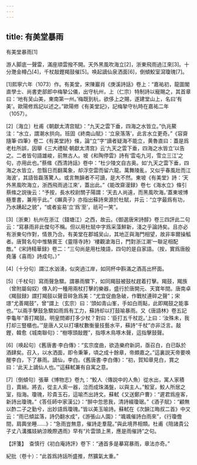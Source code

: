 ```yaml
---
---
---
```

title: 有美堂暴雨
---



有美堂暴雨[1]


游人脚底一聲雷，滿座頑雲撥不開。天外黑風吹海立[2]，浙東飛雨過江來[3]。十分灧金樽凸[4]，千杖敲鏗羯鼓催[5]。唤起謫仙泉洒面[6]，倒傾鮫室瀉瓊瑰[7]。

[1]熙寧六年（1073）作。有美堂，宋陳巖肖《庚溪詩話》卷上：“嘉祐初，龍圖閣直學士、尚書吏部郎中梅摯公儀，出守杭州，上（仁宗）特制詩以寵賜之，其首章曰：‘地有吴山美，東南第一州。’梅既到杭，欲侈上之賜，遂建堂山上，名曰‘有美’。歐陽修爲記以述之。”歐陽修《有美堂記》，記梅摯守杭時在嘉祐二年（1057）。

[2]〔海立〕杜甫《朝獻太清宫賦》：“九天之雲下垂，四海之水皆立。”仇兆鰲注：“水立，謂潮水拱向。班固《終南山賦》：‘立泉落落’，此言水立更奇。”《容齋隨筆·四筆》卷二《有美堂詩》條，論“立”字“讀者疑海不能立，黄魯直曰：蓋是爲老杜所誤，因舉《三大禮賦·朝獻太清宫》云‘九天之雲下垂，四海之水皆立’以告之。二者皆句語雄峻，前無古人。坡《和陶停雲》詩有‘雲屯九河，雪立三江’之句，亦用此也。”蔡絛《西清詩話》卷中：“杜少陵文自古奥。如‘九天之雲下垂，四海之水皆立，忽翳日而翻萬象，却浮空雲而留六龍。萬舞陵亂，又似乎春風壯而江海波’，其語皆磊落驚人。或言無韻者不可讀，是大不然。東坡《有美堂》詩：‘天外黑風吹海立，浙西飛雨過江來’，蓋出此。”《能改齋漫録》卷七《海水立》條引蔡絛之説後云：“予按，長水校尉關子陽謂：‘天去人尚遠，而黑風吹海。’蓋東坡博極羣書，兼用乎此。”《嬾真子》亦指出蘇詩來源於杜賦，并云：“立字最爲有功，乃水踴起之貌”，“或者妄易‘立’爲‘至’，祇可一笑”。

[3]〔浙東〕杭州在浙江（錢塘江）之西，故云。《御選唐宋詩醇》卷三四評此二句云：“寫暴雨非此傑句不稱。但以用杜賦中字爲采藻鮮新，淺之乎論詩矣。且亦必有浙東句作對，情景乃合。有美堂在郡城吴山，其地正與海門相望，故非率爾操觚者。唐賢名句中惟駱賓王《靈隱寺詩》‘樓觀滄海日，門對浙江潮’一聯足相配敵。”《宋詩精華録》卷二：“三句尚是用杜陵語，四句的是自家語。（按，實爲唐殷堯藩《喜雨》詩成句。）”

[4]〔十分句〕謂江水汹湧，似突過江岸，如同杯中斟滿之酒高出杯面。

[5]〔千杖句〕寫雨聲急驟。謂暴雨驟下，如同羯鼓被鼓杖趕着打擊。羯鼓，羯族（曾附屬匈奴）傳入的一種用兩杖打擊的樂器，盛行於唐開元、天寶年間。唐南卓《羯鼓録》謂打羯鼓以聲音碎急爲美：“尤宜促曲急破，作戰杖連碎之聲”；宋璟“尤善羯鼓”，曾“謂上（玄宗）曰：‘頭如青山峯，手如白雨點，此即羯鼓之能事也。’”以兩手擊鼓急驟如雨爲有工力，蘇詩却以打鼓喻暴雨。又《唐語林》卷五記李龜年“善打羯鼓。明皇問卿打多少杖？對曰：‘臣打五千杖訖。’上曰：‘汝殊未，我打却三豎櫃也。’”是唐人又以打壤杖數衡量技藝水平，蘇詩“千杖”亦非泛言。敲鏗，韓愈《城南聯句》：“樹啄頭敲鏗”，指啄木鳥啄木聲，這指擊鼓聲。

[6]〔唤起句〕《舊唐書·李白傳》：“玄宗度曲，欲造樂府新詞，亟召白，白已臥於酒肆矣。召入，以水洒面，即令秉筆，頃之成十餘章，帝頗嘉之。”這裏説天帝要唤醒李白，下了暴雨。謫仙，李白。《舊唐書·李白傳》：“初，賀知章見白，賞之曰：‘此天上謫仙人也。’”這蘇軾兼有自寓之意。

[7]〔倒傾句〕張華《博物志》卷九：“鮫人（傳説中的人魚）從水出，寓人家積日，賣綃。將去，從主人索一器，泣而成珠滿盤，以與主人。”鮫室，鮫人所居之室，指海。瓊瑰，珍貴玉石，這喻杰出詩文。蘇軾《又送鄭户曹》：“遲君爲座客，新詩出瓊瑰。”《答任師中家漢公》：“醉中忽思我，清詩綴瓊琚。”《酒子賦》：“顧無以酢二子之勤兮，出妙語爲瓊瑰。”皆以美玉喻詩。蘇軾在《次韻江晦叔二首》中又云：“雨已傾盆落，詩仍翻水成”，《游張山人園》：“颯颯催詩白雨來”，《行瓊儋間，肩輿坐睡……》：“急雨豈無意，催詩走羣龍。”與此境界相類。杜甫《陪諸貴公子丈八溝攜妓納涼晚際遇雨》早有“片雲頭上黑，應是雨催詩”之句。

【評箋】　查慎行《初白庵詩評》卷下：“通首多是摹寫暴雨，章法亦奇。”

紀批（卷十）：“此首爲詩話所盛推，然獷氣太重。”
